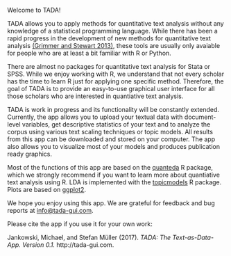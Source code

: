 Welcome to TADA!

TADA allows you to apply methods for quantitative text analysis without any knowledge of a statistical programming language. While there has been a rapid progress in the development of new methods for quantitative text analysis [(Grimmer and Stewart 2013)](https://www.cambridge.org/core/journals/political-analysis), these tools are usually only avaiable for people who are at least a bit familiar with R or Python.

There are almost no packages for quantitative text analysis for Stata or SPSS. While we enjoy working with R, we understand that not every scholar has the time to learn R just for applying one specific method. Therefore, the goal of TADA is to provide an easy-to-use graphical user interface for all those scholars who are interested in quantiative text analysis.

TADA is work in progress and its functionality will be constantly extended. Currently, the app allows you to upload your textual data with document-level variables, get descriptive statistics of your text and to analyze the corpus using various text scaling techniques or topic models. All results from this app can be downloaded and stored on your computer. The app also allows you to visualize most of your models and produces publication ready graphics.

Most of the functions of this app are based on the [quanteda](https://quanteda.io) R package, which we strongly recommend if you want to learn more about quantiative text analysis using R. LDA is implemented with the [topicmodels](https://cran.r-project.org/web/packages/topicmodels/index.html) R package. Plots are based on [ggplot2](http://ggplot2.tidyverse.org).

We hope you enjoy using this app. We are grateful for feedback and bug reports at [info@tada-gui.com](mailto:info@tada-gui.com). 

Please cite the app if you use it for your own work: 

Jankowski, Michael, and Stefan Müller (2017). _TADA: The Text-as-Data-App. Version 0.1._ http://tada-gui.com.

